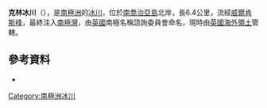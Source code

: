 {{Coord|54|8|S|37|1|W|type:glacier_source:GNIS|display=title}}

'''克林冰川'''（{{lang-en|Crean Glacier}}），是[[南極洲|南極洲]]的[[冰川|冰川]]，位於[[南喬治亞島|南喬治亞島]]北岸，長6.4公里，流經[[威爾肯斯峰|威爾肯斯峰]]，最終注入[[南極灣|南極灣]]，由[[英國|英國]]南極名稱諮詢委員會命名，現時由[[英國海外領土|英國海外領土]]管轄。

==參考資料==
* {{usgs-gazetteer|id=3292}}

{{Antarctica-geo-stub}}
[[Category:南極洲冰川|Category:南極洲冰川]]